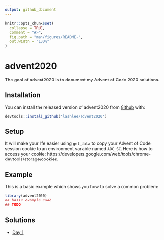 ```yaml
---
output: github_document
---
```


<!-- README.md is generated from README.Rmd. Please edit that file -->

```r
knitr::opts_chunk$set(
  collapse = TRUE,
  comment = "#>",
  fig.path = "man/figures/README-",
  out.width = "100%"
)
```

# advent2020

<!-- badges: start -->
<!-- badges: end -->

The goal of advent2020 is to document my Advent of Code 2020 solutions.

## Installation

You can install the released version of advent2020 from [Github](http://github.com/) with:

``` r
devtools::install_github('lashlee/advent2020')
```

## Setup

It will make your life easier using `get_data` to copy your Advent of Code session cookie to an environment variable named `AOC_SC`. Here is how to access your cookie: https://developers.google.com/web/tools/chrome-devtools/storage/cookies.

## Example

This is a basic example which shows you how to solve a common problem:

```r
library(advent2020)
## basic example code
## TODO
```

## Solutions

* [Day 1](https://github.com/lashlee/advent2020/blob/master/inst/solutions/day1.md)

